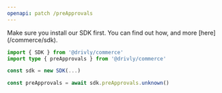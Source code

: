 ```yaml
---
openapi: patch /preApprovals
---
```


<Accordion title="Usage with the Drivly SDK" icon="code-simple">
  <Note>
    <span class="font-medium">Make sure you install our SDK first. You can find out how, and more [here](/commerce/sdk).</span>
  </Note>

```typescript
import { SDK } from '@drivly/commerce'
import type { preApprovals } from '@drivly/commerce'

const sdk = new SDK(...)

const preApprovals = await sdk.preApprovals.unknown()
```

</Accordion>
